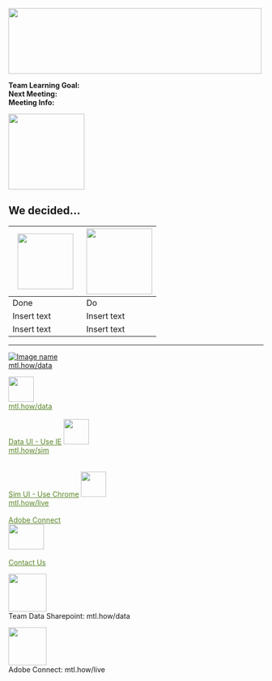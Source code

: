 <!-- MTL Logo, HTML img tag -->
<img src = "https://raw.githubusercontent.com/lzim/teampsd/teampsd_style/mtl_logo/mtl_testdontguess_sm.png"
     height = "130" width = "500">  


**Team Learning Goal:**  
**Next Meeting:**  
**Meeting Info:**     


<!-- Learning Objectives Icon -->
<img src = "https://raw.githubusercontent.com/lzim/teampsd/hexagon_icons/np_star_778913_003F72.png"
     height = "150" width = "150">  

## We decided... 

<img src = "https://raw.githubusercontent.com/lzim/teampsd/hexagon_icons/np_hexagon-check-mark_309690_003F72.png" height = "110" width = "110"> | <img src = "https://raw.githubusercontent.com/lzim/teampsd/hexagon_icons/np_synchronize_778914_003F72.png" height = "130" width = "130">
--- | ---
Done | Do
Insert text | Insert text 
Insert text | Insert text



***
<!-- Data UI --> 
[![Image name](https://raw.githubusercontent.com/lzim/teampsd/hexagon_icons/np_bar-chart-decline_869492_598527.png)](http://mtl.how/data)  
[mtl.how/data](http://mtl.how/data)


<!-- Data UI -->
  <td colspan = 1>
    <a href = "mtl.how/data">
    <img src = "https://raw.githubusercontent.com/lzim/teampsd/hexagon_icons/np_bar-chart-decline_869492_598527.png"
     height = "50" width = "50" style = "border: 0;">
    <br>
    <a href = "mtl.how/data"
       style = "color: #598527;">mtl.how/data</a>    
    <br>
    <a href = "mtl.how/data" 
       style = "color: #598527;">Data UI - Use IE</a> 
  </td>


<!-- Sim UI -->
  <td colspan = 1>
    <a href = "mtl.how/sim">
    <img src = "https://raw.githubusercontent.com/lzim/teampsd/hexagon_icons/np_book_853869_598527.png"
    height = "50" width = "50" style = "border: 0;">
    <br>
    <a href = "mtl.how/sim"
       style = "color: #598527;">mtl.how/sim</a>  
    <br>  
    <a href = "mtl.how/sim"
       style = "color: #598527;">Sim UI - Use Chrome</a>
  </td>



<!-- Adobe Connect -->
  <td colspan = 1>
    <a href = "mtl.how/live">
    <img src = "https://raw.githubusercontent.com/lzim/teampsd/hexagon_icons/np_feedback_546911_598527.png"
    height = "50" width = "50" style = "border: 0;">
    <br>
    <a href = "mtl.how/live"
       style = "color: #598527;">mtl.how/live</a>  
     <br>
    <a href = "mtl.how/live"
       style = "color: #598527;">Adobe Connect</a>  
  </td>



<!-- Contact Us -->
  <td colspan = 1>
    <a href = "mailto:Lindsey.Zimmerman@va.gov; Stacey.Park2@va.gov">
    <img src = "https://raw.githubusercontent.com/lzim/teampsd/teampsd_style/teampsd_logo/va_team_psd_logo_sq_sm.png"
     height = "50" width = "70" style = "border: 0;">    		
    <br>
    <a href = "mailto:Lindsey.Zimmerman@va.gov; Stacey.Park2@va.gov"
	style = "color: #598527;">Contact Us</a>
  </td>
</tr>  
</table>

<!-- Data UI -->
<img src = "https://raw.githubusercontent.com/lzim/teampsd/hexagon_icons/np_bar-chart-decline_869492_598527.png"
     height = "75" width = "75" style = "border: 0;">  
Team Data Sharepoint: mtl.how/data

<!--Adobe Connect icon-->
<img src = "https://raw.githubusercontent.com/lzim/teampsd/hexagon_icons/np_feedback_546911_598527.png"
     height = "75" width = "75" style = "border: 0;">  
Adobe Connect: mtl.how/live




